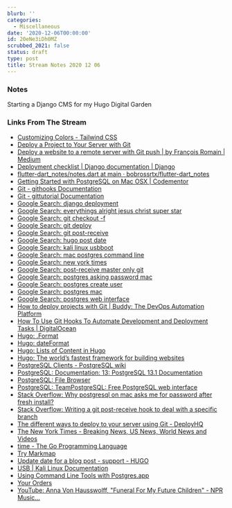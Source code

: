 ```yaml
---
blurb: ''
categories:
  - Miscellaneous
date: '2020-12-06T00:00:00'
id: 20eNe3iDh0MZ
scrubbed_2021: false
status: draft
type: post
title: Stream Notes 2020 12 06
---
```


### Notes

Starting a Django CMS for my Hugo Digital Garden


### Links From The Stream


- [Customizing Colors - Tailwind CSS](https://tailwindcss.com/docs/customizing-colors)
- [Deploy a Project to Your Server with Git](https://daveceddia.com/deploy-git-repo-to-server/)
- [Deploy a website to a remote server with Git push | by François Romain | Medium](https://medium.com/@francoisromain/vps-deploy-with-git-fea605f1303b)
- [Deployment checklist | Django documentation | Django](https://docs.djangoproject.com/en/3.1/howto/deployment/checklist/)
- [flutter-dart_notes/notes.dart at main · bobrossrtx/flutter-dart_notes](https://github.com/bobrossrtx/flutter-dart_notes/blob/main/notes.dart)
- [Getting Started with PostgreSQL on Mac OSX | Codementor](https://www.codementor.io/@engineerapart/getting-started-with-postgresql-on-mac-osx-are8jcopb)
- [Git - githooks Documentation](https://git-scm.com/docs/githooks)
- [Git - gittutorial Documentation](https://git-scm.com/docs/gittutorial/2.8.6)
- [Google Search: django deployment](https://www.google.com/search?client=safari&rls=en&q=django+deployment&ie=UTF-8&oe=UTF-8)
- [Google Search: everythings alright jesus christ super star](https://www.google.com/search?client=safari&rls=en&q=everythings+alright+jesus+christ+super+star&ie=UTF-8&oe=UTF-8)
- [Google Search: git checkout -f](https://www.google.com/search?client=safari&rls=en&q=git+checkout+-f&ie=UTF-8&oe=UTF-8)
- [Google Search: git deploy](https://www.google.com/search?client=safari&rls=en&q=git+deploy&ie=UTF-8&oe=UTF-8)
- [Google Search: git post-receive](https://www.google.com/search?client=safari&rls=en&q=git+post-receive&ie=UTF-8&oe=UTF-8)
- [Google Search: hugo post date](https://www.google.com/search?client=safari&rls=en&q=hugo+post+date&ie=UTF-8&oe=UTF-8)
- [Google Search: kali linux usbboot](https://www.google.com/search?client=safari&rls=en&q=kali+linux+usbboot&ie=UTF-8&oe=UTF-8)
- [Google Search: mac postgres command line](https://www.google.com/search?client=safari&rls=en&q=mac+postgres+command+line&ie=UTF-8&oe=UTF-8)
- [Google Search: new york times](https://www.google.com/search?client=safari&rls=en&q=new+york+times&ie=UTF-8&oe=UTF-8)
- [Google Search: post-receive master only git](https://www.google.com/search?client=safari&rls=en&q=post-receive+master+only+git&ie=UTF-8&oe=UTF-8)
- [Google Search: postgres asking password mac](https://www.google.com/search?client=safari&rls=en&q=postgres+asking+password+mac&ie=UTF-8&oe=UTF-8)
- [Google Search: postgres create user](https://www.google.com/search?client=safari&rls=en&q=postgres+create+user&ie=UTF-8&oe=UTF-8)
- [Google Search: postgres mac](https://www.google.com/search?newwindow=1&client=safari&rls=en&ei=BT7NX7ydEcyxggeb5qGIAQ&q=postgres+mac&oq=postgres+mac&gs_lcp=CgZwc3ktYWIQAzIFCAAQkQIyBQgAEJECMgIIADICCAAyAggAMgIIADICCAAyAggAMgIIADICCAA6BAgAEEc6BAgAEA06BAgAEAo6BggAEAcQHlDfLViuX2C9YWgAcAJ4AIABiwGIAbIGkgEDMS42mAEAoAEBqgEHZ3dzLXdpesgBCMABAQ&sclient=psy-ab&ved=0ahUKEwj8s_D8l7rtAhXMmOAKHRtzCBEQ4dUDCAw&uact=5)
- [Google Search: postgres web interface](https://www.google.com/search?client=safari&rls=en&q=postgres+web+interface&ie=UTF-8&oe=UTF-8)
- [How to deploy projects with Git | Buddy: The DevOps Automation Platform](https://buddy.works/blog/how-deploy-projects-with-git)
- [How To Use Git Hooks To Automate Development and Deployment Tasks | DigitalOcean](https://www.digitalocean.com/community/tutorials/how-to-use-git-hooks-to-automate-development-and-deployment-tasks)
- [Hugo: .Format](https://gohugo.io/functions/format/)
- [Hugo: dateFormat](https://gohugo.io/functions/dateformat/)
- [Hugo: Lists of Content in Hugo](https://gohugo.io/templates/lists/)
- [Hugo: The world’s fastest framework for building websites](https://gohugo.io/)
- [PostgreSQL Clients - PostgreSQL wiki](https://wiki.postgresql.org/wiki/PostgreSQL_Clients)
- [PostgreSQL: Documentation: 13: PostgreSQL 13.1 Documentation](https://www.postgresql.org/docs/13/index.html)
- [PostgreSQL: File Browser](https://www.postgresql.org/ftp/pgadmin/pgadmin4/v4.28/macos/)
- [PostgreSQL: TeamPostgreSQL: Free PostgreSQL web interface](https://www.postgresql.org/about/news/teampostgresql-free-postgresql-web-interface-1396/)
- [Stack Overflow: Why postgresql on mac asks me for password after fresh install?](https://stackoverflow.com/questions/46781471/why-postgresql-on-mac-asks-me-for-password-after-fresh-install)
- [Stack Overflow: Writing a git post-receive hook to deal with a specific branch](https://stackoverflow.com/questions/7351551/writing-a-git-post-receive-hook-to-deal-with-a-specific-branch)
- [The different ways to deploy to your server using Git - DeployHQ](https://www.deployhq.com/git/deploy-websites-with-git)
- [The New York Times - Breaking News, US News, World News and Videos](https://www.nytimes.com/)
- [time - The Go Programming Language](https://golang.org/pkg/time/)
- [Try Markmap](https://markmap.js.org/repl/)
- [Update date for a blog post - support - HUGO](https://discourse.gohugo.io/t/update-date-for-a-blog-post/8041/5)
- [USB | Kali Linux Documentation](https://www.kali.org/docs/usb/)
- [Using Command Line Tools with Postgres.app](https://postgresapp.com/documentation/cli-tools.html)
- [Your Orders](https://www.amazon.com/gp/your-account/order-history/ref=ppx_yo_dt_b_search?opt=ab&search=logitech)
- [YouTube: Anna Von Hausswolff, "Funeral For My Future Children" - NPR Music...](https://www.youtube.com/watch?v=n8YhnF0ng4c)
